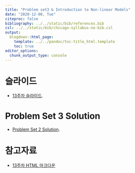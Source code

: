 ---
title: "Problem set3 & Introduction to Non-linear Models"
date: "2020-12-08, Tue"
citeproc: false
bibliography: ../../static/bib/references.bib
csl: ../../static/bib/chicago-syllabus-no-bib.csl
output:
  blogdown::html_page:
    template: ../../pandoc/toc-title_html.template
    toc: true
editor_options: 
  chunk_output_type: console
---

# 슬라이드

- <i class="fas fa-file-pdf"></i> [13주차 슬라이드](/images/slides/w13_NLM_slide.pdf).

# Problem Set 3 Solution

- <i class="fas fa-file-pdf"></i> [Problem Set 2 Solution](/images/solution3.pdf).

# 참고자료

- <i class="fa fa-external-link-square-alt" aria-hidden="true"></i> [13주차 HTML 마크다운](/images/w13_NLM.html)
